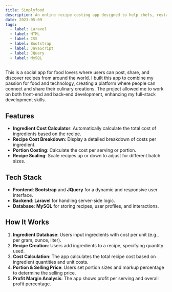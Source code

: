 ```yaml
---
title: Simplyfood
description: An online recipe costing app designed to help chefs, restaurateurs, food businesses, and home cooks accurately calculate the cost of preparing a recipe.
date: 2023-05-09
tags:
  - label: Laravel
  - label: HTML
  - label: CSS
  - label: Bootstrap
  - label: JavaScript
  - label: JQuery
  - label: MySQL
---
```


This is a social app for food lovers where users can post, share, and discover recipes from around the world. I built this app to combine my passion for food and technology, creating a platform where people can connect and share their culinary creations. The project allowed me to work on both front-end and back-end development, enhancing my full-stack development skills.

## Features

- **Ingredient Cost Calculator**: Automatically calculate the total cost of ingredients based on the recipe.
- **Recipe Cost Breakdown**: Display a detailed breakdown of costs per ingredient.
- **Portion Costing**: Calculate the cost per serving or portion.
- **Recipe Scaling**: Scale recipes up or down to adjust for different batch sizes.

## Tech Stack

- **Frontend**: **Bootstrap** and **JQuery** for a dynamic and responsive user interface.
- **Backend**: **Laravel** for handling server-side logic.
- **Database**: **MySQL** for storing recipes, user profiles, and interactions.

## How It Works

1. **Ingredient Database**: Users input ingredients with cost per unit (e.g., per gram, ounce, liter).
2. **Recipe Creation**: Users add ingredients to a recipe, specifying quantity used.
3. **Cost Calculation**: The app calculates the total recipe cost based on ingredient quantities and unit costs.
4. **Portion & Selling Price**: Users set portion sizes and markup percentage to determine the selling price.
5. **Profit Margin Analysis**: The app shows profit per serving and overall profit percentage.

